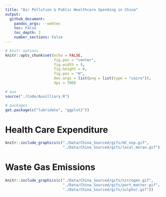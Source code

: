 ```yaml
---
title: "Air Pollution & Public Healthcare Spending in China"
output: 
  github_document:
    pandoc_args: --webtex
    toc: False
    toc_depth: 2
    number_sections: False
---
```


```r
# knitr options
knitr::opts_chunk$set(echo = FALSE,
                      fig.pos = "center",
                      fig.width = 9,
                      fig.height = 6,
                      fig.pos = "H",
                      dev.args = list(png = list(type = "cairo")),
                      dpi = 700)

# aux 
source("./Code/Auxilliary.R")

# packages
get.package(c("lubridate", "ggplot2"))
```

# Health Care Expenditure

```r
knitr::include_graphics(c("./Data/China_Sourced/gifs/HC_exp.gif", 
                          "./Data/China_Sourced/gifs/local_moran.gif"))
```

# Waste Gas Emissions

```r
knitr::include_graphics(c("./Data/China_Sourced/gifs/nitrogen.gif", 
                          "./Data/China_Sourced/gifs/part_matter.gif",
                          "./Data/China_Sourced/gifs/sulphur.gif"))
```

